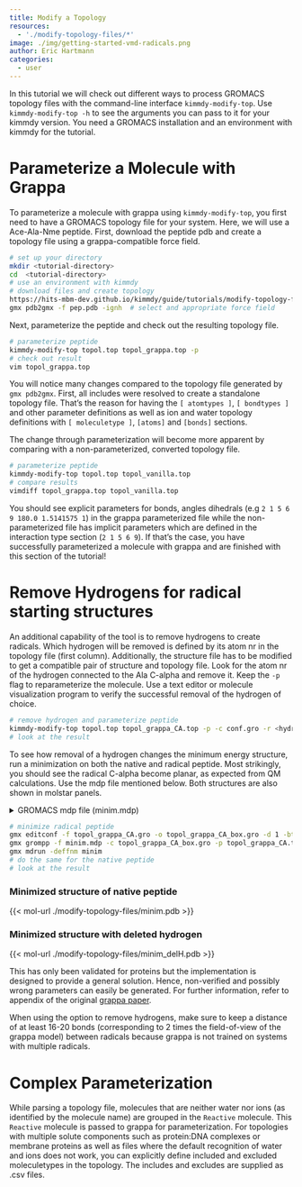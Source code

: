 ```yaml
---
title: Modify a Topology
resources:
  - './modify-topology-files/*'
image: ./img/getting-started-vmd-radicals.png
author: Eric Hartmann
categories:
  - user
---
```


In this tutorial we will check out different ways to process GROMACS topology files with the command-line interface `kimmdy-modify-top`. Use `kimmdy-modify-top -h` to see the arguments you can pass to it for your kimmdy version. You need a GROMACS installation and an environment with kimmdy for the tutorial.

# Parameterize a Molecule with Grappa
To parameterize a molecule with grappa using `kimmdy-modify-top`, you first need to have a GROMACS topology file for your system. Here, we will use a Ace-Ala-Nme peptide. First, download the peptide pdb and create a topology file using a grappa-compatible force field.

```bash
# set up your directory
mkdir <tutorial-directory>
cd  <tutorial-directory>
# use an environment with kimmdy
# download files and create topology
https://hits-mbm-dev.github.io/kimmdy/guide/tutorials/modify-topology-files/pep.pdb
gmx pdb2gmx -f pep.pdb -ignh  # select and appropriate force field
```

Next, parameterize the peptide and check out the resulting topology file.

```bash
# parameterize peptide
kimmdy-modify-top topol.top topol_grappa.top -p
# check out result
vim topol_grappa.top
```

You will notice many changes compared to the topology file generated by `gmx pdb2gmx`. First, all includes were resolved to create a standalone topology file. That's the reason for having the `[ atomtypes ]`, `[ bondtypes ]` and other parameter definitions as well as ion and water topology definitions with `[ moleculetype ]`, `[atoms]` and `[bonds]` sections. 

The change through parameterization will become more apparent by comparing with a non-parameterized, converted topology file.

```bash
# parameterize peptide
kimmdy-modify-top topol.top topol_vanilla.top 
# compare results
vimdiff topol_grappa.top topol_vanilla.top
```
You should see explicit parameters for bonds, angles dihedrals (e.g `2 1 5 6 9 180.0 1.5141575 1 `) in the grappa parameterized file while the non-parameterized file has implicit parameters which are defined in the interaction type section (`2 1 5 6 9`). If that's the case, you have successfully parameterized a molecule with grappa and are finished with this section of the tutorial!

# Remove Hydrogens for radical starting structures

An additional capability of the tool is to remove hydrogens to create radicals. Which hydrogen will be removed is defined by its atom nr in the topology file (first column). Additionally, the structure file has to be modified to get a compatible pair of structure and topology file. Look for the atom nr of the hydrogen connected to the Ala C-alpha and remove it. Keep the `-p` flag to reparameterize the molecule. Use a text editor or molecule visualization program to verify the successful removal of the hydrogen of choice.

```bash
# remove hydrogen and parameterize peptide
kimmdy-modify-top topol.top topol_grappa_CA.top -p -c conf.gro -r <hydrogen nr>
# look at the result
```

To see how removal of a hydrogen changes the minimum energy structure, run a minimization on both the native and radical peptide. Most strikingly, you should see the radical C-alpha become planar, as expected from QM calculations. Use the mdp file mentioned below. Both structures are also shown in molstar panels.

<details>
  <summary>GROMACS mdp file (minim.mdp)</summary>

```.yml

; minim.mdp - used as input into grompp to generate em.tpr
; Parameters describing what to do, when to stop and what to save
integrator  = steep         ; Algorithm (steep = steepest descent minimization)
emtol       = 10.0        ; Stop minimization when the maximum force < 10.0 kJ/mol/nm
emstep      = 0.01          ; Minimization step size
nsteps      = 50000         ; Maximum number of (minimization) steps to perform

; Parameters describing how to find the neighbors of each atom and how to calculate the interactions
nstlist         = 1         ; Frequency to update the neighbor list and long range forces
cutoff-scheme   = Verlet    ; Buffered neighbor searching
ns_type         = grid      ; Method to determine neighbor list (simple, grid)
coulombtype     = PME       ; Treatment of long range electrostatic interactions
rcoulomb        = 1.0       ; Short-range electrostatic cut-off
rvdw            = 1.0       ; Short-range Van der Waals cut-off
pbc             = xyz       ; Periodic Boundary Conditions in all 3 dimensions
```
</details>

```bash
# minimize radical peptide
gmx editconf -f topol_grappa_CA.gro -o topol_grappa_CA_box.gro -d 1 -bt cubic
gmx grompp -f minim.mdp -c topol_grappa_CA_box.gro -p topol_grappa_CA.top -o minim.tpr
gmx mdrun -deffnm minim
# do the same for the native peptide
# look at the result
```

### Minimized structure of native peptide

{{< mol-url ./modify-topology-files/minim.pdb >}}

### Minimized structure with deleted hydrogen

{{< mol-url ./modify-topology-files/minim_delH.pdb >}}

::: {.callout-warning appearance="simple"}
This has only been validated for proteins but the implementation is designed to provide a general solution. Hence, non-verified and possibly wrong parameters can easily be generated. For further information, refer to appendix of the original [grappa paper](https://doi.org/10.48550/arXiv.2404.00050). 
:::

::: {.callout-warning appearance="simple"}
When using the option to remove hydrogens, make sure to keep a distance of at least 16-20 bonds (corresponding to 2 times the field-of-view of the grappa model) between radicals because grappa is not trained on systems with multiple radicals.
:::

# Complex Parameterization
::: {.callout-tip appearance="simple"}
While parsing a topology file, molecules that are neither water nor ions (as identified by the molecule name) are grouped in the `Reactive` molecule. This `Reactive` molecule is passed to grappa for parameterization. For topologies with multiple solute components such as protein:DNA complexes or membrane proteins as well as files where the default recognition of water and ions does not work, you can explicitly define included and excluded moleculetypes in the topology. The includes and excludes are supplied as .csv files. 
:::

